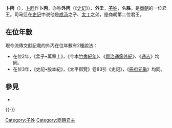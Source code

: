 '''卜丙'''（{{bd|？||？||catIdx=Z}}），[[卜辞|卜辞]]作'''卜丙'''，亦称'''外丙'''（《[[史记|史记]]》）、'''外壬'''，[[子姓|'''子'''姓]]，名'''胜'''，是[[商朝|商朝]]的一位君王。司马迁在[[史记|史记]]中说他是[[成汤|成汤]]之子、[[太丁|太丁]]之弟，是商朝第二位君王。

== 在位年數 ==
現今流傳文獻記載的外丙在位年數有2種說法：

*在位2年，《孟子•萬章上》，《今本[[竹書紀年|竹書紀年]]》、《[[資治通鑑外紀|資治通鑑外紀]]》、《[[通志|通志]]》均同。
*在位3年，《史記•殷本紀》，《太平御覽》卷83引《史記》，《[[冊府元龜|冊府元龜]]》均同。

==參見==

*{{wikisource history link|史記|003|太丁、外丙、中壬、太甲}}
{{-}}
{{中国皇帝|兄[[太丁|太丁]]|弟[[仲壬|中壬]]|[[商朝君主列表|商朝國君]]|第3代}}
{{商朝君主}}
[[Category:子姓|Category:子姓]]
[[Category:商朝君主|Category:商朝君主]]